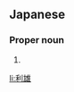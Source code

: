 ==Japanese==
{{ja-kanjitab|とし|お}}

===Proper noun===
{{ja-pos|としお|proper}}

# {{given name|male|lang=ja|sort=としお}}

[[li:利雄]]